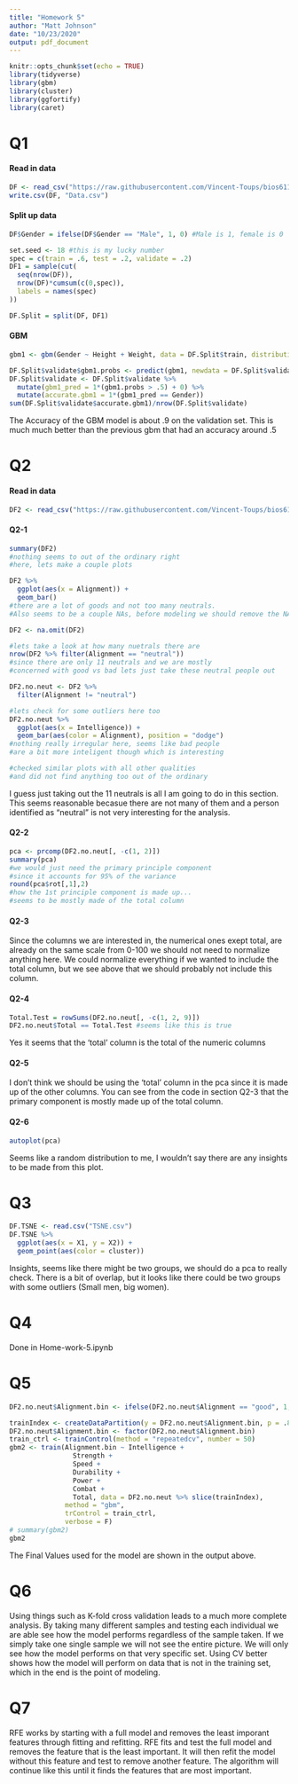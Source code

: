 ```yaml
---
title: "Homework 5"
author: "Matt Johnson"
date: "10/23/2020"
output: pdf_document
---
```


```r
knitr::opts_chunk$set(echo = TRUE)
library(tidyverse)
library(gbm)
library(cluster)
library(ggfortify)
library(caret)
```

Q1
==

#### Read in data
```r
DF <- read_csv("https://raw.githubusercontent.com/Vincent-Toups/bios611-project1/master/source_data/datasets_26073_33239_weight-height.csv") 
write.csv(DF, "Data.csv")
```

#### Split up data
```r
DF$Gender = ifelse(DF$Gender == "Male", 1, 0) #Male is 1, female is 0

set.seed <- 18 #this is my lucky number 
spec = c(train = .6, test = .2, validate = .2)
DF1 = sample(cut(
  seq(nrow(DF)), 
  nrow(DF)*cumsum(c(0,spec)),
  labels = names(spec)
))

DF.Split = split(DF, DF1)
```

#### GBM
```r
gbm1 <- gbm(Gender ~ Height + Weight, data = DF.Split$train, distribution = "bernoulli")

DF.Split$validate$gbm1.probs <- predict(gbm1, newdata = DF.Split$validate, type = "response")
DF.Split$validate <- DF.Split$validate %>% 
  mutate(gbm1_pred = 1*(gbm1.probs > .5) + 0) %>% 
  mutate(accurate.gbm1 = 1*(gbm1_pred == Gender))
sum(DF.Split$validate$accurate.gbm1)/nrow(DF.Split$validate)
```

The Accuracy of the GBM model is about .9 on the validation set. This is much much better than the previous gbm that had an accuracy around .5

Q2
==

#### Read in data
```r
DF2 <- read_csv("https://raw.githubusercontent.com/Vincent-Toups/bios611-project1/master/source_data/datasets_38396_60978_charcters_stats.csv")
```

#### Q2-1
```r
summary(DF2) 
#nothing seems to out of the ordinary right 
#here, lets make a couple plots

DF2 %>% 
  ggplot(aes(x = Alignment)) +
  geom_bar() 
#there are a lot of goods and not too many neutrals. 
#Also seems to be a couple NAs, before modeling we should remove the NAs

DF2 <- na.omit(DF2)

#lets take a look at how many nuetrals there are
nrow(DF2 %>% filter(Alignment == "neutral"))
#since there are only 11 neutrals and we are mostly 
#concerned with good vs bad lets just take these neutral people out

DF2.no.neut <- DF2 %>% 
  filter(Alignment != "neutral")

#lets check for some outliers here too
DF2.no.neut %>% 
  ggplot(aes(x = Intelligence)) +
  geom_bar(aes(color = Alignment), position = "dodge") 
#nothing really irregular here, seems like bad people 
#are a bit more inteligent though which is interesting

#checked similar plots with all other qualities 
#and did not find anything too out of the ordinary
```
I guess just taking out the 11 neutrals is all I am going to do in this section. This seems reasonable becasue there are not many of them and a person identified as "neutral" is not very interesting for the analysis. 

#### Q2-2
```r
pca <- prcomp(DF2.no.neut[, -c(1, 2)])
summary(pca) 
#we would just need the primary principle component 
#since it accounts for 95% of the variance
round(pca$rot[,1],2) 
#how the 1st principle component is made up...
#seems to be mostly made of the total column
```

#### Q2-3
Since the columns we are interested in, the numerical ones exept total, are already on the same scale from 0-100 we should not need to normalize anything here. We could normalize everything if we wanted to include the total column, but we see above that we should probably not include this column.

#### Q2-4
```r
Total.Test = rowSums(DF2.no.neut[, -c(1, 2, 9)])
DF2.no.neut$Total == Total.Test #seems like this is true
```
Yes it seems that the 'total' column is the total of the numeric columns

#### Q2-5
I don't think we should be using the 'total' column in the pca since it is made up of the other columns. You can see from the code in section Q2-3 that the primary component is mostly made up of the total column.

#### Q2-6
```r
autoplot(pca)
```
Seems like a random distribution to me, I wouldn't say there are any insights to be made from this plot. 

Q3
==
```r
DF.TSNE <- read.csv("TSNE.csv")
DF.TSNE %>% 
  ggplot(aes(x = X1, y = X2)) +
  geom_point(aes(color = cluster))
```

Insights, seems like there might be two groups, we should do a pca to really check. There is a bit of overlap, but it looks like there could be two groups with some outliers (Small men, big women).

Q4
==
Done in Home-work-5.ipynb

Q5
==
```r
DF2.no.neut$Alignment.bin <- ifelse(DF2.no.neut$Alignment == "good", 1, 0) #Good = 1, bad = 0

trainIndex <- createDataPartition(y = DF2.no.neut$Alignment.bin, p = .8, times = 1, list = F)
DF2.no.neut$Alignment.bin <- factor(DF2.no.neut$Alignment.bin)
train_ctrl <- trainControl(method = "repeatedcv", number = 50)
gbm2 <- train(Alignment.bin ~ Intelligence +
                Strength +
                Speed +
                Durability +
                Power +
                Combat +
                Total, data = DF2.no.neut %>% slice(trainIndex), 
              method = "gbm", 
              trControl = train_ctrl, 
              verbose = F)
# summary(gbm2)
gbm2
```
The Final Values used for the model are shown in the output above. 

Q6
==

Using things such as K-fold cross validation leads to a much more complete analysis. By taking many different samples and testing each individual we are able see how the model performs regardless of the sample taken. If we simply take one single sample we will not see the entire picture. We will only see how the model performs on that very specific set. Using CV better shows how the model will perform on data that is not in the training set, which in the end is the point of modeling. 

Q7
==

RFE works by starting with a full model and removes the least imporant features through fitting and refitting. RFE fits and test the full model and removes the feature that is the least important. It will then refit the model without this feature and test to remove another feature. The algorithm will continue like this until it finds the features that are most important. 
